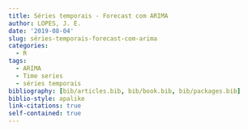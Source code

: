 ```yaml
---
title: Séries temporais - Forecast com ARIMA
author: LOPES, J. E.
date: '2019-08-04'
slug: séries-temporais-forecast-com-arima
categories:
  - R
tags:
  - ARIMA
  - Time series
  - séries temporais
bibliography: [bib/articles.bib, bib/book.bib, bib/packages.bib]
biblio-style: apalike
link-citations: true
self-contained: true
---
```

